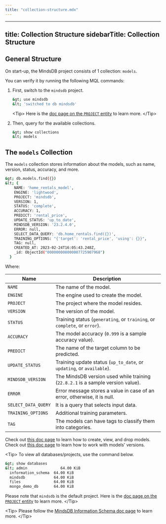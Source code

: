 ```yaml
---
title: "collection-structure.mdx"
---
```


---
title: Collection Structure
sidebarTitle: Collection Structure
---

## General Structure

On start-up, the MindsDB project consists of 1 collection: `models`.

You can verify it by running the following MQL commands:

1. First, switch to the `mindsdb` project.

    ```bash
    &gt; use mindsdb
    &lt; 'switched to db mindsdb'
    ```

    &lt;Tip&gt;
    Here is the [doc page on the `PROJECT` entity](/sql/project) to learn more.
    &lt;/Tip&gt;

2. Then, query for the available collections.

    ```bash
    &gt; show collections
    &lt; models
    ```

## The `models` Collection

The `models` collection stores information about the models, such as name, version, status, accuracy, and more.

```bash
&gt; db.models.find({})
&lt; {
    NAME: 'home_rentals_model',
    ENGINE: 'lightwood',
    PROJECT: 'mindsdb',
    VERSION: 1,
    STATUS: 'complete',
    ACCURACY: 1,
    PREDICT: 'rental_price',
    UPDATE_STATUS: 'up_to_date',
    MINDSDB_VERSION: '23.2.4.0',
    ERROR: null,
    SELECT_DATA_QUERY: 'db.home_rentals.find({})',
    TRAINING_OPTIONS: "{'target': 'rental_price', 'using': {}}",
    TAG: null,
    CREATED_AT: 2023-02-24T16:05:43.248Z,
    _id: ObjectId("000000000000007725907968")
  }
```

Where:

| Name                | Description                                                                     |
| ------------------- | ------------------------------------------------------------------------------- |
| `NAME`              | The name of the model.                                                          |
| `ENGINE`            | The engine used to create the model.                                            |
| `PROJECT`           | The project where the model resides.                                            |
| `VERSION`           | The version of the model.                                                       |
| `STATUS`            | Training status (`generating`, or `training`, or `complete`, or `error`).       |
| `ACCURACY`          | The model accuracy (`0.999` is a sample accuracy value).                        |
| `PREDICT`           | The name of the target column to be predicted.                                  |
| `UPDATE_STATUS`     | Training update status (`up_to_date`, or `updating`, or `available`).           |
| `MINDSDB_VERSION`   | The MindsDB version used while training (`22.8.2.1` is a sample version value). |
| `ERROR`             | Error message stores a value in case of an error, otherwise, it is null.        |
| `SELECT_DATA_QUERY` | It is a query that selects input data.                                          |
| `TRAINING_OPTIONS`  | Additional training parameters.                                                 |
| `TAG`               | The models can have tags to classify them into categories.                      |

Check out [this doc page](/sql/project#working-with-models) to learn how to create, view, and drop models.
Check out [this doc page](/sql/project#working-with-models-version) to learn how to work with models' versions.

&lt;Tip&gt;
To view all databases/projects, use the command below.

```bash
&gt; show databases
&lt; admin               64.00 KiB
  information_schema  64.00 KiB
  mindsdb             64.00 KiB
  files               64.00 KiB
  mongo_demo_db       64.00 KiB
```

Please note that `mindsdb` is the default project. Here is the [doc page on the `PROJECT` entity](/sql/project) to learn more.
&lt;/Tip&gt;

&lt;Tip&gt;
Please follow the [MindsDB Information Schema doc page](/sql/table-structure) to learn more.
&lt;/Tip&gt;
